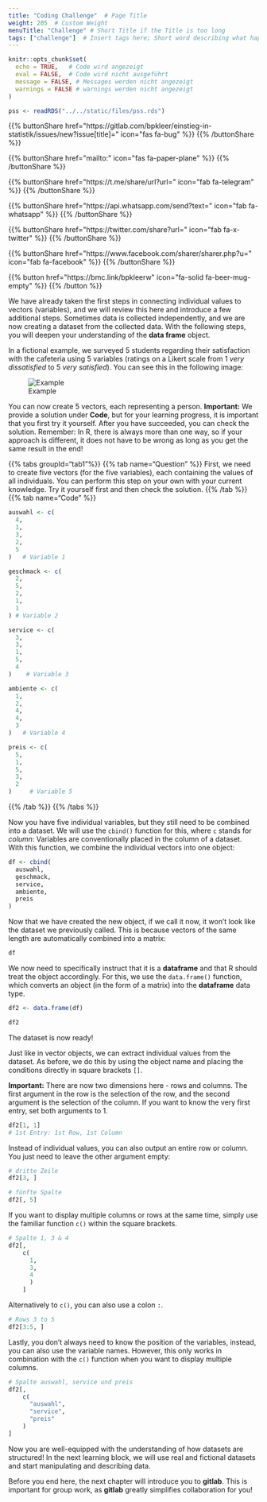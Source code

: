 ```yaml
---
title: "Coding Challenge"  # Page Title
weight: 205  # Custom Weight 
menuTitle: "Challenge" # Short Title if the Title is too long
tags: ["challenge"]  # Insert tags here; Short word describing what happens on the page
---
```


```r
knitr::opts_chunk$set(
  echo = TRUE,   # Code wird angezeigt
  eval = FALSE,  # Code wird nicht ausgeführt
  message = FALSE, # Messages werden nicht angezeigt
  warnings = FALSE # warnings werden nicht angezeigt
)

pss <- readRDS("../../static/files/pss.rds")
```

{{% buttonShare href=\"https\:\/\/gitlab.com\/bpkleer\/einstieg-in-statistik\/issues\/new?issue[title]=\" icon=\"fas fa-bug\" %}} {{% /buttonShare %}} 

{{% buttonShare href=\"mailto\:\" icon=\"fas fa-paper-plane\" %}} {{% /buttonShare %}}

{{% buttonShare href=\"https\:\/\/t.me\/share\/url?url=\" icon=\"fab fa-telegram\" %}} {{% /buttonShare %}}

{{% buttonShare href=\"https\:\/\/api.whatsapp.com\/send?text=\" icon=\"fab fa-whatsapp\" %}} {{% /buttonShare %}}

{{% buttonShare href=\"https\:\/\/twitter.com\/share?url=\" icon=\"fab fa-x-twitter\" %}} {{% /buttonShare %}}

{{% buttonShare href=\"https\:\/\/www.facebook.com\/sharer\/sharer.php?u=\" icon=\"fab fa-facebook\" %}} {{% /buttonShare %}}

{{% button href=\"https\:\/\/bmc.link\/bpkleerw\" icon=\"fa-solid fa-beer-mug-empty\" %}} {{% /button %}}

We have already taken the first steps in connecting individual values to vectors (variables), and we will review this here and introduce a few additional steps. Sometimes data is collected independently, and we are now creating a dataset from the collected data. With the following steps, you will deepen your understanding of the **data frame** object.

In a fictional example, we surveyed $5$ students regarding their satisfaction with the cafeteria using $5$ variables (ratings on a Likert scale from $1$ *very dissatisfied* to $5$ *very satisfied*). You can see this in the following image:

![Example](../img/df-example.png)

You can now create $5$ vectors, each representing a person. **Important:** We provide a solution under **Code**, but for your learning progress, it is important that you first try it yourself. After you have succeeded, you can check the solution. Remember: In R, there is always more than one way, so if your approach is different, it does not have to be wrong as long as you get the same result in the end! 



{{% tabs groupId="tab1"%}}
{{% tab name="Question" %}}
First, we need to create five vectors (for the five variables), each containing the values of all individuals. You can perform this step on your own with your current knowledge. Try it yourself first and then check the solution.
{{% /tab %}}
{{% tab name="Code" %}}
```r
auswahl <- c(
  4, 
  1, 
  3, 
  2, 
  5
)   # Variable 1

geschmack <- c(
  2,
  5, 
  2, 
  1, 
  1
) # Variable 2

service <- c(
  3, 
  3, 
  1, 
  5, 
  4
)    # Variable 3

ambiente <- c(
  1, 
  2, 
  4, 
  4, 
  3
)   # Variable 4

preis <- c(
  5, 
  1,
  5, 
  3, 
  2
)     # Variable 5
```
{{% /tab %}}
{{% /tabs %}}

Now you have five individual variables, but they still need to be combined into a dataset. We will use the `cbind()` function for this, where `c` stands for *column*: Variables are conventionally placed in the column of a dataset. With this function, we combine the individual vectors into one object:

```r
df <- cbind(
  auswahl, 
  geschmack, 
  service,
  ambiente, 
  preis
)
```

Now that we have created the new object, if we call it now, it won't look like the dataset we previously called. This is because vectors of the same length are automatically combined into a matrix:
```r
df
```

We now need to specifically instruct that it is a **dataframe** and that R should treat the object accordingly. For this, we use the `data.frame()` function, which converts an object (in the form of a matrix) into the **dataframe** data type.

```r
df2 <- data.frame(df)

df2
```

The dataset is now ready!

Just like in vector objects, we can extract individual values from the dataset. As before, we do this by using the object name and placing the conditions directly in square brackets `[]`.

**Important:** There are now two dimensions here - rows and columns. The first argument in the row is the selection of the row, and the second argument is the selection of the column. If you want to know the very first entry, set both arguments to 1.

```r
df2[1, 1] 
# 1st Entry: 1st Row, 1st Column
```

Instead of individual values, you can also output an entire row or column. You just need to leave the other argument empty:

```r
# dritte Zeile
df2[3, ]

# fünfte Spalte
df2[, 5]
```

If you want to display multiple columns or rows at the same time, simply use the familiar function `c()` within the square brackets.
``` r
# Spalte 1, 3 & 4
df2[, 
    c(
      1,
      3, 
      4
      )
    ]
```

Alternatively to `c()`, you can also use a colon `:`. 
```r
# Rows 3 to 5
df2[3:5, ]
```

Lastly, you don't always need to know the position of the variables, instead, you can also use the variable names. However, this only works in combination with the `c()` function when you want to display multiple columns.

```r
# Spalte auswahl, service und preis
df2[,
    c(
      "auswahl", 
      "service", 
      "preis"
    )
]
```

Now you are well-equipped with the understanding of how datasets are structured! In the next learning block, we will use real and fictional datasets and start manipulating and describing data.

Before you end here, the next chapter will introduce you to **gitlab**. This is important for group work, as **gitlab** greatly simplifies collaboration for you!
